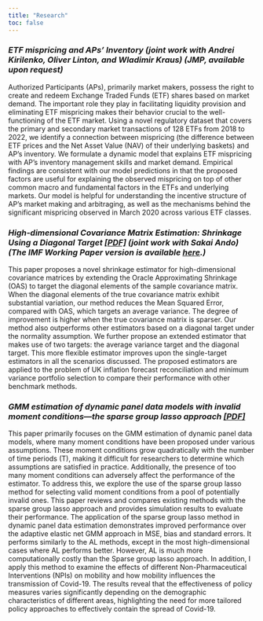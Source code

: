 ```yaml
---
title: "Research"
toc: false
---
```


### *ETF mispricing and APs' Inventory (joint work with Andrei Kirilenko, Oliver Linton, and Wladimir Kraus) (JMP, available upon request)*
Authorized Participants (APs), primarily market makers, possess the right to create and redeem Exchange Traded Funds (ETF) shares based on market demand. The important role they play in facilitating liquidity provision and eliminating ETF mispricing makes their behavior crucial to the well-functioning of the ETF market. Using a novel regulatory dataset that covers the primary and secondary market transactions of 128 ETFs from 2018 to 2022, we identify a connection between mispricing (the difference between ETF prices and the Net Asset Value (NAV) of their underlying baskets) and AP’s inventory. We formulate a dynamic model that explains ETF mispricing with AP’s inventory management skills and market demand. Empirical findings are consistent with our model predictions in that the proposed factors are useful for explaining the observed mispricing on top of other common macro and fundamental factors in the ETFs and underlying markets. Our model is helpful for understanding the incentive structure of AP's market making and arbitraging, as well as the mechanisms behind the significant mispricing observed in March 2020 across various ETF classes.

### *High-dimensional Covariance Matrix Estimation: Shrinkage Using a Diagonal Target [[PDF]](Covariance_Matrix_Estimation_with_a_diagonal_target (5).pdf) (joint work with Sakai Ando) (The IMF Working Paper version is available [here](https://www.imf.org/en/Publications/WP/Issues/2023/12/08/High-Dimensional-Covariance-Matrix-Estimation-Shrinkage-Toward-a-Diagonal-Target-542025).)*
This paper proposes a novel shrinkage estimator for high-dimensional covariance matrices by extending the Oracle Approximating Shrinkage (OAS) to target the diagonal elements of the sample covariance matrix. When the diagonal elements of the true covariance matrix exhibit substantial variation, our method reduces the Mean Squared Error, compared with OAS, which targets an average variance. The degree of improvement is higher when the true covariance matrix is sparser. Our method also outperforms other estimators based on a diagonal target under the normality assumption. We further propose an extended estimator that makes use of two targets: the average variance target and the diagonal target. This more flexible estimator improves upon the single-target estimators in all the scenarios discussed. The proposed estimators are applied to the problem of UK inflation forecast reconciliation and minimum variance portfolio selection to compare their performance with other benchmark methods.

### *GMM estimation of dynamic panel data models with invalid moment conditions—the sparse group lasso approach [[PDF]](CovidProject_DPDInvadliMoments (5).pdf)*
This paper primarily focuses on the GMM estimation of dynamic panel data models, where many moment conditions have been proposed under various assumptions. These moment conditions grow quadratically with the number of time periods \(T\), making it difficult for researchers to determine which assumptions are satisfied in practice. Additionally, the presence of too many moment conditions can adversely affect the performance of the estimator. To address this, we explore the use of the sparse group lasso method for selecting valid moment conditions from a pool of potentially invalid ones. This paper reviews and compares existing methods with the sparse group lasso approach and provides simulation results to evaluate their performance. The application of the sparse group lasso method in dynamic panel data estimation demonstrates improved performance over the adaptive elastic net GMM approach in MSE, bias and standard errors. It performs similarly to the AL methods, except in the most high-dimensional cases where AL performs better. However, AL is much more computationally costly than the Sparse group lasso approach. In addition, I apply this method to examine the effects of different Non-Pharmaceutical Interventions (NPIs) on mobility and how mobility influences the transmission of Covid-19. The results reveal that the effectiveness of policy measures varies significantly depending on the demographic characteristics of different areas, highlighting the need for more tailored policy approaches to effectively contain the spread of Covid-19.


